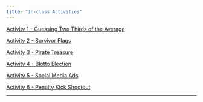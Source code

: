```yaml
---
title: "In-class Activities"
---
```


[Activity 1 - Guessing Two Thirds of the Average](01GuessTwoThirds/GuessTwoThirds.html)

[Activity 2 - Survivor Flags](02SurvivorFlags/SurvivorFlags.html)

[Activity 3 - Pirate Treasure](03PirateTreasure/PirateTreasure.qmd)

[Activity 4 - Blotto Election](04BlottoElection/BlottoElection.qmd)

[Activity 5 - Social Media Ads](05CournotComp/cournotcomp.qmd)

[Activity 6 - Penalty Kick Shootout](06PenaltyKicks/penaltykicks.qmd)

---
